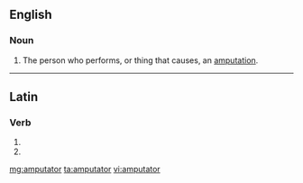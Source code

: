 ==English==

===Noun===
{{en-noun}}

# The person who performs, or thing that causes, an [[amputation]].

----

==Latin==

===Verb===
{{la-verb-form|amputātor}}

# {{conjugation of|amputo|amputō|2|s|fut|pass|imp|lang=la}}
# {{conjugation of|amputo|amputō|3|s|fut|pass|imp|lang=la}}

[[mg:amputator]]
[[ta:amputator]]
[[vi:amputator]]